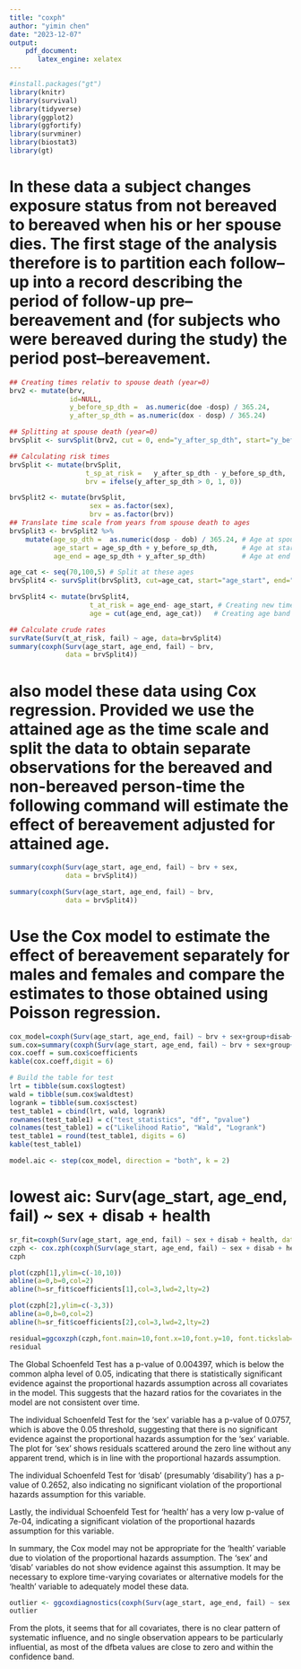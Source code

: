 ```yaml
---
title: "coxph"
author: "yimin chen"
date: "2023-12-07"
output:
    pdf_document:
       latex_engine: xelatex
---
```




```r
#install.packages("gt")
library(knitr)
library(survival)
library(tidyverse)
library(ggplot2)
library(ggfortify)
library(survminer)
library(biostat3)
library(gt)
```
# In these data a subject changes exposure status from not bereaved to bereaved when his or her spouse dies. The first stage of the analysis therefore is to partition each follow–up into a record describing the period of follow-up pre–bereavement and (for subjects who were bereaved during the study) the period post–bereavement.

```r
## Creating times relativ to spouse death (year=0)
brv2 <- mutate(brv,
               id=NULL,
               y_before_sp_dth =  as.numeric(doe -dosp) / 365.24,
               y_after_sp_dth = as.numeric(dox - dosp) / 365.24)

## Splitting at spouse death (year=0)
brvSplit <- survSplit(brv2, cut = 0, end="y_after_sp_dth", start="y_before_sp_dth", id="id",event="fail")

## Calculating risk times
brvSplit <- mutate(brvSplit,
                   t_sp_at_risk =   y_after_sp_dth - y_before_sp_dth,
                   brv = ifelse(y_after_sp_dth > 0, 1, 0))


```


```r
brvSplit2 <- mutate(brvSplit,
                    sex = as.factor(sex),
                    brv = as.factor(brv))
## Translate time scale from years from spouse death to ages
brvSplit3 <- brvSplit2 %>%
    mutate(age_sp_dth =  as.numeric(dosp - dob) / 365.24, # Age at spouse death
           age_start = age_sp_dth + y_before_sp_dth,      # Age at start of timeband
           age_end = age_sp_dth + y_after_sp_dth)         # Age at end of timeband

age_cat <- seq(70,100,5) # Split at these ages
brvSplit4 <- survSplit(brvSplit3, cut=age_cat, start="age_start", end="age_end", event="fail", zero = 0)

brvSplit4 <- mutate(brvSplit4,
                    t_at_risk = age_end- age_start, # Creating new time at risk
                    age = cut(age_end, age_cat))   # Creating age band category

## Calculate crude rates
survRate(Surv(t_at_risk, fail) ~ age, data=brvSplit4)
summary(coxph(Surv(age_start, age_end, fail) ~ brv,
              data = brvSplit4))
```

# also model these data using Cox regression. Provided we use the attained age as the time scale and split the data to obtain separate observations for the bereaved and non-bereaved person-time the following command will estimate the effect of bereavement adjusted for attained age.
```r
summary(coxph(Surv(age_start, age_end, fail) ~ brv + sex,
              data = brvSplit4))

summary(coxph(Surv(age_start, age_end, fail) ~ brv,
              data = brvSplit4))
```

# Use the Cox model to estimate the effect of bereavement separately for males and females and compare the estimates to those obtained using Poisson regression.
```r
cox_model=coxph(Surv(age_start, age_end, fail) ~ brv + sex+group+disab+health,data = brvSplit4)
sum.cox=summary(coxph(Surv(age_start, age_end, fail) ~ brv + sex+group+disab+health,data = brvSplit4))
cox.coeff = sum.cox$coefficients
kable(cox.coeff,digit = 6)
```

```r
# Build the table for test
lrt = tibble(sum.cox$logtest) 
wald = tibble(sum.cox$waldtest) 
logrank = tibble(sum.cox$sctest)
test_table1 = cbind(lrt, wald, logrank)
rownames(test_table1) = c("test_statistics", "df", "pvalue") 
colnames(test_table1) = c("Likelihood Ratio", "Wald", "Logrank")
test_table1 = round(test_table1, digits = 6)
kable(test_table1)
```

```r
model.aic <- step(cox_model, direction = "both", k = 2)
```
# lowest aic: Surv(age_start, age_end, fail) ~ sex + disab + health

```r
sr_fit=coxph(Surv(age_start, age_end, fail) ~ sex + disab + health, data =brvSplit4)
czph <- cox.zph(coxph(Surv(age_start, age_end, fail) ~ sex + disab + health, data =brvSplit4)) 
czph
```

```r
plot(czph[1],ylim=c(-10,10))
abline(a=0,b=0,col=2) 
abline(h=sr_fit$coefficients[1],col=3,lwd=2,lty=2)
```

```r
plot(czph[2],ylim=c(-3,3))
abline(a=0,b=0,col=2) 
abline(h=sr_fit$coefficients[2],col=3,lwd=2,lty=2)
```

```r
residual=ggcoxzph(czph,font.main=10,font.x=10,font.y=10, font.tickslab=8,point.alpha=0.5)
residual
```


The Global Schoenfeld Test has a p-value of 0.004397, which is below the common alpha level of 0.05, indicating that there is statistically significant evidence against the proportional hazards assumption across all covariates in the model. This suggests that the hazard ratios for the covariates in the model are not consistent over time.

The individual Schoenfeld Test for the 'sex' variable has a p-value of 0.0757, which is above the 0.05 threshold, suggesting that there is no significant evidence against the proportional hazards assumption for the 'sex' variable. The plot for 'sex' shows residuals scattered around the zero line without any apparent trend, which is in line with the proportional hazards assumption.

The individual Schoenfeld Test for 'disab' (presumably 'disability') has a p-value of 0.2652, also indicating no significant violation of the proportional hazards assumption for this variable. 

Lastly, the individual Schoenfeld Test for 'health' has a very low p-value of 7e-04, indicating a significant violation of the proportional hazards assumption for this variable. 

In summary, the Cox model may not be appropriate for the 'health' variable due to violation of the proportional hazards assumption. The 'sex' and 'disab' variables do not show evidence against this assumption. It may be necessary to explore time-varying covariates or alternative models for the 'health' variable to adequately model these data.


```r
outlier <- ggcoxdiagnostics(coxph(Surv(age_start, age_end, fail) ~ sex + disab + health, data =brvSplit4), type = "dfbeta", linear.predictions = FALSE, ggtheme = theme_bw())
outlier
```
From the plots, it seems that for all covariates, there is no clear pattern of systematic influence, and no single observation appears to be particularly influential, as most of the dfbeta values are close to zero and within the confidence band.



